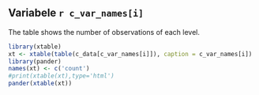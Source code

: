 Variabele `r c_var_names[i]`
----------------------------------------
The table shows the number of observations of each level.

``` r
library(xtable)
xt <- xtable(table(c_data[c_var_names[i]]), caption = c_var_names[i])
library(pander)
names(xt) <- c('count')
#print(xtable(xt),type='html')
pander(xtable(xt))
```

